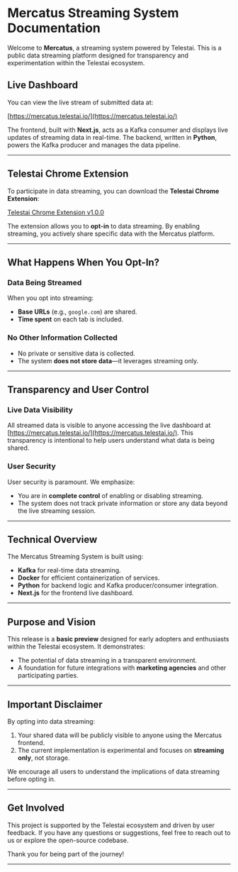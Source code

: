 # Mercatus Streaming System Documentation

Welcome to **Mercatus**, a streaming system powered by Telestai. This is a public data streaming platform designed for transparency and experimentation within the Telestai ecosystem.

## Live Dashboard

You can view the live stream of submitted data at:

[https://mercatus.telestai.io/](https://mercatus.telestai.io/)

The frontend, built with **Next.js**, acts as a Kafka consumer and displays live updates of streaming data in real-time. The backend, written in **Python**, powers the Kafka producer and manages the data pipeline.

---

## Telestai Chrome Extension

To participate in data streaming, you can download the **Telestai Chrome Extension**:

[Telestai Chrome Extension v1.0.0](https://github.com/Telestai-Project/telestai-chrome-extension/releases/tag/mercatus-1.0.0)

The extension allows you to **opt-in** to data streaming. By enabling streaming, you actively share specific data with the Mercatus platform.

---

## What Happens When You Opt-In?

### Data Being Streamed
When you opt into streaming:
- **Base URLs** (e.g., `google.com`) are shared.
- **Time spent** on each tab is included.

### No Other Information Collected
- No private or sensitive data is collected.
- The system **does not store data**—it leverages streaming only.

---

## Transparency and User Control

### Live Data Visibility
All streamed data is visible to anyone accessing the live dashboard at [https://mercatus.telestai.io/](https://mercatus.telestai.io/). This transparency is intentional to help users understand what data is being shared.

### User Security
User security is paramount. We emphasize:
- You are in **complete control** of enabling or disabling streaming.
- The system does not track private information or store any data beyond the live streaming session.

---

## Technical Overview

The Mercatus Streaming System is built using:
- **Kafka** for real-time data streaming.
- **Docker** for efficient containerization of services.
- **Python** for backend logic and Kafka producer/consumer integration.
- **Next.js** for the frontend live dashboard.

---

## Purpose and Vision

This release is a **basic preview** designed for early adopters and enthusiasts within the Telestai ecosystem. It demonstrates:
- The potential of data streaming in a transparent environment.
- A foundation for future integrations with **marketing agencies** and other participating parties.

---

## Important Disclaimer

By opting into data streaming:
1. Your shared data will be publicly visible to anyone using the Mercatus frontend.
2. The current implementation is experimental and focuses on **streaming only**, not storage.

We encourage all users to understand the implications of data streaming before opting in.

---

## Get Involved

This project is supported by the Telestai ecosystem and driven by user feedback. If you have any questions or suggestions, feel free to reach out to us or explore the open-source codebase.

Thank you for being part of the journey!

---
